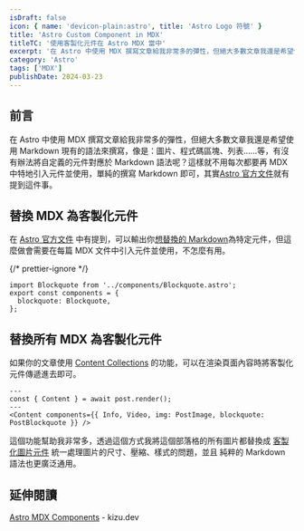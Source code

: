 ```yaml
---
isDraft: false
icon: { name: 'devicon-plain:astro', title: 'Astro Logo 符號' }
title: 'Astro Custom Component in MDX'
titleTC: '使用客製化元件在 Astro MDX 當中'
excerpt: '在 Astro 中使用 MDX 撰寫文章給我非常多的彈性，但絕大多數文章我還是希望使用 Markdown 現有的語法來撰寫，像是：圖片、程式碼區塊、列表……等，有沒有辦法將自定義的元件對應於 Markdown 語法呢？這樣就不用每次都要再 MDX 中特地引入元件並使用，單純的撰寫 Markdown 即可。'
category: 'Astro'
tags: ['MDX']
publishDate: 2024-03-23
---
```


## 前言

在 Astro 中使用 MDX 撰寫文章給我非常多的彈性，但絕大多數文章我還是希望使用 Markdown 現有的語法來撰寫，像是：圖片、程式碼區塊、列表……等，有沒有辦法將自定義的元件對應於 Markdown 語法呢？這樣就不用每次都要再 MDX 中特地引入元件並使用，單純的撰寫 Markdown 即可，其實[Astro 官方文件](https://docs.astro.build/en/guides/markdown-content/#custom-components-with-imported-mdx)就有提到這件事。

## 替換 MDX 為客製化元件

在 [Astro 官方文件](https://docs.astro.build/en/guides/markdown-content/#assigning-custom-components-to-html-elements) 中有提到，可以輸出你[想替換的 Markdown](https://mdxjs.com/table-of-components/)為特定元件，但這麼做會需要在每篇 MDX 文件中引入元件並使用，不怎麼有用。

{/* prettier-ignore */}
```mdx
import Blockquote from '../components/Blockquote.astro';
export const components = {
  blockquote: Blockquote,
};
```

## 替換所有 MDX 為客製化元件

如果你的文章使用 [Content Collections](https://docs.astro.build/en/guides/content-collections/) 的功能，可以在渲染頁面內容時將客製化元件傳遞進去即可。

```astro
---
const { Content } = await post.render();
---
<Content components={{ Info, Video, img: PostImage, blockquote: PostBlockquote }} />
```

這個功能幫助我非常多，透過這個方式我將這個部落格的所有圖片都替換成 [客製化圖片元件](https://github.com/riceball-tw/web-dong-blog/blob/c9c36f468434a8dbb6a9f1b9c20097ac4482f675/src/components/post/PostImage.astro) 統一處理圖片的尺寸、壓縮、樣式的問題，並且 純粹的 Markdown 語法也更廣泛通用。

## 延伸閱讀

[Astro MDX Components](https://blog.kizu.dev/astro-mdx-components/) - kizu.dev
